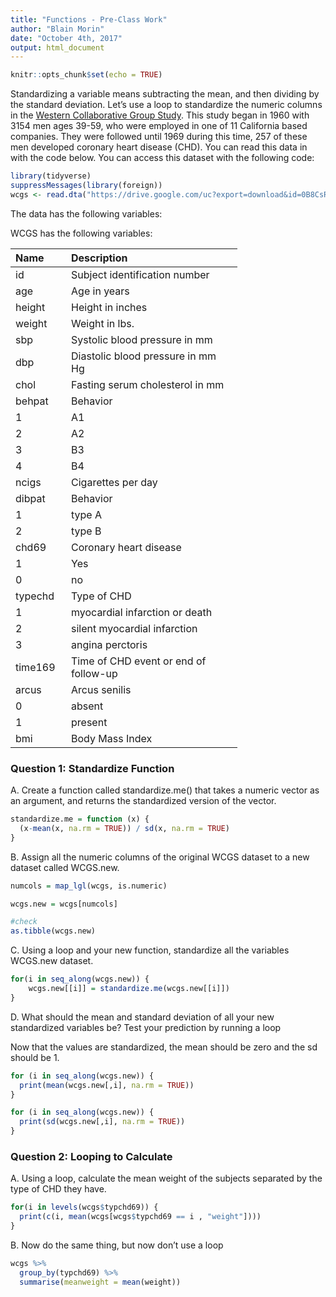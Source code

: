 ```yaml
---
title: "Functions - Pre-Class Work"
author: "Blain Morin"
date: "October 4th, 2017"
output: html_document
---
```


```r
knitr::opts_chunk$set(echo = TRUE)
```


Standardizing a variable means subtracting the mean, and then dividing by the standard deviation. Let’s use a loop to standardize the numeric columns in the [Western Collaborative Group Study](https://clinicaltrials.gov/ct2/show/NCT00005174). This study began in 1960 with 3154 men ages 39-59, who were employed in one of 11 California based companies. They were followed until 1969 during this time, 257 of these men developed coronary heart disease (CHD). You can read this data in with the code below. You can access this dataset with the following code:

```R
library(tidyverse)
suppressMessages(library(foreign))
wcgs <- read.dta("https://drive.google.com/uc?export=download&id=0B8CsRLdwqzbzYWxfN3ExQllBQkU")
```

The data has the following variables:



WCGS has the following variables:

-----------------------------------------------------------
Name    Description
------- -------------------------------------------
id      Subject identification number

age     Age in years

height  Height in inches

weight  Weight in lbs.

sbp     Systolic blood pressure in mm 

dbp     Diastolic blood pressure in mm Hg

chol    Fasting serum cholesterol in mm 

behpat  Behavior

  1       A1

  2       A2

  3       B3

  4       B4

ncigs   Cigarettes per day

dibpat  Behavior

1       type A

2       type B

chd69   Coronary heart disease

1       Yes

0       no

typechd Type of CHD

1       myocardial infarction or death

2       silent myocardial infarction

3       angina perctoris

time169 Time of CHD event or end of follow-up

arcus   Arcus senilis

0       absent

1       present

bmi     Body Mass Index
-----------------------------------------------------------




### Question 1: Standardize Function

A. Create a function called standardize.me() that takes a numeric vector as an argument, and returns the standardized version of the vector. 

```r
standardize.me = function (x) {
  (x-mean(x, na.rm = TRUE)) / sd(x, na.rm = TRUE)
}


```

B. Assign all the numeric columns of the original WCGS dataset to a new dataset called WCGS.new.

```r
numcols = map_lgl(wcgs, is.numeric)

wcgs.new = wcgs[numcols]  

#check
as.tibble(wcgs.new)
```
C. Using a loop and your new function, standardize all the variables WCGS.new dataset.

```r
for(i in seq_along(wcgs.new)) {
    wcgs.new[[i]] = standardize.me(wcgs.new[[i]])
}


```

D. What should the mean and standard deviation of all your new standardized variables be? Test your prediction by running a loop

Now that the values are standardized, the mean should be zero and the sd should be 1.

```r
for (i in seq_along(wcgs.new)) {
  print(mean(wcgs.new[,i], na.rm = TRUE))
}

for (i in seq_along(wcgs.new)) {
  print(sd(wcgs.new[,i], na.rm = TRUE))
}

```

### Question 2: Looping to Calculate

A. Using a loop, calculate the mean weight of the subjects separated by the type of CHD they have.
```r
for(i in levels(wcgs$typchd69)) {
  print(c(i, mean(wcgs[wcgs$typchd69 == i , "weight"])))
}

```
B. Now do the same thing, but now don’t use a loop

```r
wcgs %>%
  group_by(typchd69) %>%
  summarise(meanweight = mean(weight))
```


